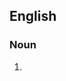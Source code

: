 ==English==

===Noun===
{{head|en|noun plural form|head=[[cyclic]] [[redundancy]] [[check]]s}}

# {{plural of|cyclic redundancy check|lang=en}}